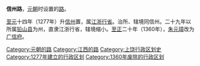 '''信州路'''，[[元朝|元朝]]时设置的[[路_(行政区划)|路]]。

[[至元_(忽必烈)|至元]]十四年（1277年）升[[信州_(江西)|信州]]置，属[[江浙行省|江浙行省]]。治所、辖境同信州。二十九年以所属[[铅山县|铅山县]]为州，直隶江浙行省，辖境缩小。[[至正|至正]]二十年（1360年），[[朱元璋|朱元璋]]改为[[广信府|广信府]]。 

{{元朝行政区划|nocat}}
{{元朝行政区划小作品}}
{{DEFAULTSORT:X}}
[[Category:元朝的路|Category:元朝的路]]
[[Category:江西的路|Category:江西的路]]
[[Category:上饶行政区划史|Category:上饶行政区划史]]
[[Category:1277年建立的行政区划|Category:1277年建立的行政区划]]
[[Category:1360年废除的行政区划|Category:1360年废除的行政区划]]